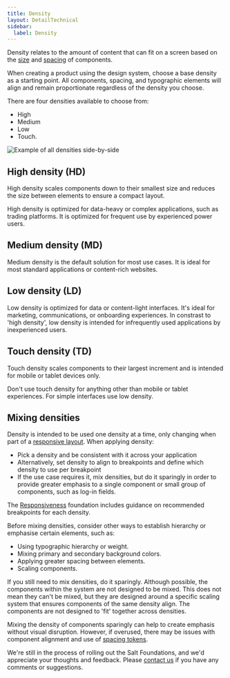 ```yaml
---
title: Density
layout: DetailTechnical
sidebar:
  label: Density
---
```


Density relates to the amount of content that can fit on a screen based on the [size](size) and [spacing](spacing) of components.

When creating a product using the design system, choose a base density as a starting point. All components, spacing, and typographic elements will align and remain proportionate regardless of the density you choose.

There are four densities available to choose from:

- High
- Medium
- Low
- Touch.

<Image
  src="/img/foundations/density-example.svg"
  alt="Example of all densities side-by-side"
/>

## High density (HD)

High density scales components down to their smallest size and reduces the size between elements to ensure a compact layout.

High density is optimized for data-heavy or complex applications, such as trading platforms. It is optimized for frequent use by experienced power users.

## Medium density (MD)

Medium density is the default solution for most use cases. It is ideal for most standard applications or content-rich websites.

## Low density (LD)

Low density is optimized for data or content-light interfaces. It's ideal for marketing, communications, or onboarding experiences. In constrast to 'high density', low density is intended for infrequently used applications by inexperienced users.

## Touch density (TD)

Touch density scales components to their largest increment and is intended for mobile or tablet devices only.

<ExampleContainer type="negative">

Don't use touch density for anything other than mobile or tablet experiences. For simple interfaces use low density.

</ExampleContainer>

## Mixing densities

Density is intended to be used one density at a time, only changing when part of a [responsive layout](responsiveness). When applying density:

- Pick a density and be consistent with it across your application
- Alternatively, set density to align to breakpoints and define which density to use per breakpoint
- If the use case requires it, mix densities, but do it sparingly in order to provide greater emphasis to a single component or small group of components, such as log-in fields.

The [Responsiveness](responsiveness) foundation includes guidance on recommended breakpoints for each density.

Before mixing densities, consider other ways to establish hierarchy or emphasise certain elements, such as:

- Using typographic hierarchy or weight.
- Mixing primary and secondary background colors.
- Applying greater spacing between elements.
- Scaling components.

If you still need to mix densities, do it sparingly. Although possible, the components within the system are not designed to be mixed. This does not mean they can't be mixed, but they are designed around a specific scaling system that ensures components of the same density align. The components are not designed to 'fit' together across densities.

Mixing the density of components sparingly can help to create emphasis without visual disruption. However, if overused, there may be issues with component alignment and use of [spacing tokens](spacing).

<Callout title="Have some feedback?">

We're still in the process of rolling out the Salt Foundations, and we'd appreciate your thoughts and feedback. Please [contact us](../support-and-contributions/index) if you have any comments or suggestions.

</Callout>
